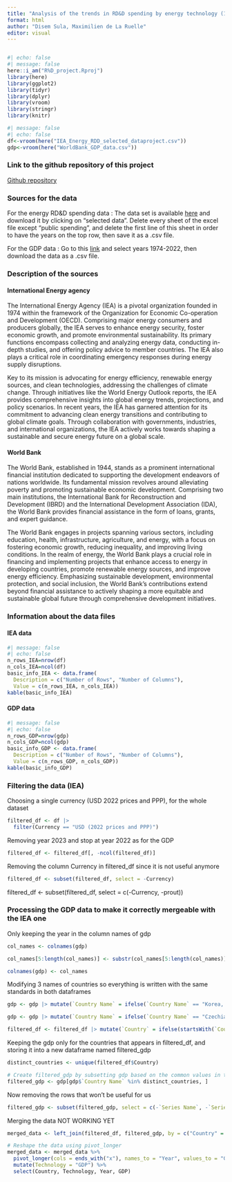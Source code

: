 ```yaml
---
title: "Analysis of the trends in RD&D spending by energy technology (1974-2022)"
format: html
author: "Disem Sula, Maximilien de La Ruelle"
editor: visual
---
```


```r

```

```r
#| echo: false
#| message: false
here::i_am("R%D_project.Rproj")
library(here)
library(ggplot2)
library(tidyr)
library(dplyr)
library(vroom)
library(stringr)
library(knitr)
```

```r
#| message: false
#| echo: false
df<-vroom(here("IEA_Energy_RDD_selected_dataproject.csv"))
gdp<-vroom(here("WorldBank_GDP_data.csv"))

```

### Link to the github repository of this project

[Github repository](https://github.com/max8471/datam_project)

### Sources for the data

For the energy RD&D spending data : The data set is available [here](https://www.iea.org/data-and-statistics/data-product/energy-technology-rd-and-d-budget-database-2#overview) and download it by clicking on "selected data". Delete every sheet of the excel file except "public spending", and delete the first line of this sheet in order to have the years on the top row, then save it as a .csv file.

For the GDP data : Go to this [link](https://databank.worldbank.org/reports.aspx?source=2&series=NY.GDP.MKTP.CD&country#) and select years 1974-2022, then download the data as a .csv file.

### Description of the sources

#### International Energy agency

The International Energy Agency (IEA) is a pivotal organization founded in 1974 within the framework of the Organization for Economic Co-operation and Development (OECD). Comprising major energy consumers and producers globally, the IEA serves to enhance energy security, foster economic growth, and promote environmental sustainability. Its primary functions encompass collecting and analyzing energy data, conducting in-depth studies, and offering policy advice to member countries. The IEA also plays a critical role in coordinating emergency responses during energy supply disruptions.

Key to its mission is advocating for energy efficiency, renewable energy sources, and clean technologies, addressing the challenges of climate change. Through initiatives like the World Energy Outlook reports, the IEA provides comprehensive insights into global energy trends, projections, and policy scenarios. In recent years, the IEA has garnered attention for its commitment to advancing clean energy transitions and contributing to global climate goals. Through collaboration with governments, industries, and international organizations, the IEA actively works towards shaping a sustainable and secure energy future on a global scale.

#### World Bank

The World Bank, established in 1944, stands as a prominent international financial institution dedicated to supporting the development endeavors of nations worldwide. Its fundamental mission revolves around alleviating poverty and promoting sustainable economic development. Comprising two main institutions, the International Bank for Reconstruction and Development (IBRD) and the International Development Association (IDA), the World Bank provides financial assistance in the form of loans, grants, and expert guidance.

The World Bank engages in projects spanning various sectors, including education, health, infrastructure, agriculture, and energy, with a focus on fostering economic growth, reducing inequality, and improving living conditions. In the realm of energy, the World Bank plays a crucial role in financing and implementing projects that enhance access to energy in developing countries, promote renewable energy sources, and improve energy efficiency. Emphasizing sustainable development, environmental protection, and social inclusion, the World Bank's contributions extend beyond financial assistance to actively shaping a more equitable and sustainable global future through comprehensive development initiatives.

### Information about the data files

#### IEA data

```r
#| message: false
#| echo: false
n_rows_IEA=nrow(df)
n_cols_IEA=ncol(df)
basic_info_IEA <- data.frame(
  Description = c("Number of Rows", "Number of Columns"),
  Value = c(n_rows_IEA, n_cols_IEA))
kable(basic_info_IEA)
```

#### GDP data

```r
#| message: false
#| echo: false
n_rows_GDP=nrow(gdp)
n_cols_GDP=ncol(gdp)
basic_info_GDP <- data.frame(
  Description = c("Number of Rows", "Number of Columns"),
  Value = c(n_rows_GDP, n_cols_GDP))
kable(basic_info_GDP)
```

### Filtering the data (IEA)

Choosing a single currency (USD 2022 prices and PPP), for the whole dataset

```r
filtered_df <- df |>
  filter(Currency == "USD (2022 prices and PPP)")
```

Removing year 2023 and stop at year 2022 as for the GDP

```r
filtered_df <- filtered_df[, -ncol(filtered_df)]
```

Removing the column Currency in filtered_df since it is not useful anymore
```r
filtered_df <- subset(filtered_df, select = -Currency)
```
filtered_df <- subset(filtered_df, select = c(-Currency, -prout))

### Processing the GDP data to make it correctly mergeable with the IEA one
Only keeping the year in the column names of gdp
```r
col_names <- colnames(gdp)

col_names[5:length(col_names)] <- substr(col_names[5:length(col_names)], 1, 4)

colnames(gdp) <- col_names
```

Modifying 3 names of countries so everything is written with the same standards in both dataframes
```r
gdp <- gdp |> mutate(`Country Name` = ifelse(`Country Name` == "Korea, Rep.", "Korea", `Country Name`))

gdp <- gdp |> mutate(`Country Name` = ifelse(`Country Name` == "Czechia", "Czech Republic", `Country Name`))

filtered_df <- filtered_df |> mutate(`Country` = ifelse(startsWith(`Country`,"Republic of T"), "Turkiye", `Country`))
```


Keeping the gdp only for the countries that appears in filtered_df, and storing it into a new dataframe named filtered_gdp
```r
distinct_countries <- unique(filtered_df$Country)

# Create filtered_gdp by subsetting gdp based on the common values in the "country" column
filtered_gdp <- gdp[gdp$`Country Name` %in% distinct_countries, ]
```

Now removing the rows that won't be useful for us
```r
filtered_gdp <- subset(filtered_gdp, select = c(-`Series Name`, -`Series Code`, -`Country Code`))
```

Merging the data NOT WORKING YET
```r
merged_data <- left_join(filtered_df, filtered_gdp, by = c("Country" = "Country Name"))

# Reshape the data using pivot_longer
merged_data <- merged_data %>%
  pivot_longer(cols = ends_with("x"), names_to = "Year", values_to = "GDP") %>%
  mutate(Technology = "GDP") %>%
  select(Country, Technology, Year, GDP)
```


